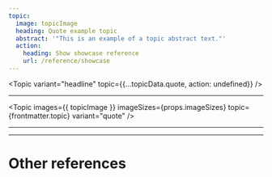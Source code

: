 ```yaml
---
topic:
  image: topicImage
  heading: Quote example topic
  abstract: '"This is an example of a topic abstract text."'
  action:
    heading: Show showcase reference
    url: /reference/showcase
---
```



<Topic
  variant="headline"
  topic={{...topicData.quote, action: undefined}}
/>

---

<Topic
  images={{ topicImage }}
  imageSizes={props.imageSizes}
  topic={frontmatter.topic}
  variant="quote"
/>

---

<TwoColumnLayout>
  <Topic
    images={{ topicImage }}
    imageSizes={props.imageSizes}
    topic={frontmatter.topic}
    variant="quote"
  />
  <Topic
    images={{ topicImage }}
    imageSizes={props.imageSizes}
    topic={frontmatter.topic}
    variant="quote"
  />
</TwoColumnLayout>

---

# Other references

<TopicList 
  variant="three-column"
  topicVariant="card"
  topics={Object.values(topicData)}
/>

